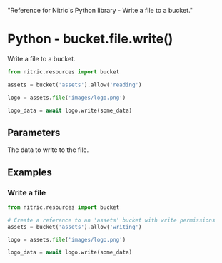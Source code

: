   "Reference for Nitric's Python library - Write a file to a bucket."

# Python - bucket.file.write()

Write a file to a bucket.

```python
from nitric.resources import bucket

assets = bucket('assets').allow('reading')

logo = assets.file('images/logo.png')

logo_data = await logo.write(some_data)
```

## Parameters

<Properties>
  <Property name="data" type="bytes" required>
    The data to write to the file.
  </Property>
</Properties>

## Examples

### Write a file

```python
from nitric.resources import bucket

# Create a reference to an 'assets' bucket with write permissions
assets = bucket('assets').allow('writing')

logo = assets.file('images/logo.png')

logo_data = await logo.write(some_data)
```
